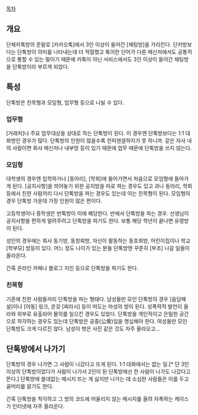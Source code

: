[[목차]]
== 개요 ==
단체카톡방의 준말로 [카카오톡]에서 3인 이상이 들어간 [채팅방]을 가리킨다. 단카방보다는 단톡방이 의미를 나타내는데 더 적절했고 톡이란 단어가 다른 메신저에서도 공통적으로 통할 수 있는 말이기 때문에 카톡이 아닌 서비스에서도 3인 이상이 들어간 채팅방을 단톡방이라 부르게 되었다.

== 특성 ==
단톡방은 친목형과 모임형, 업무형 등으로 나뉠 수 있다.

=== 업무형 ===
[거래처]나 주요 업무대상을 상대로 하는 단톡방이 된다. 이 경우엔 단톡방보다는 1:1 대화방인 경우가 많다. 단톡방의 인원이 많을수록 컨피덴셜하지가 못 하니까. 같은 자사 내의 사람이면 회사 메신저나 내부망 등이 있기 때문에 업무 때문에 단톡방을 쓰지 않는다.

=== 모임형 ===
대학생의 경우엔 입학하거나 [동아리], [학회]에 들어가면서 처음으로 모임형에 들어가게 된다. [공지사항]을 띄어놓기 위한 공지방을 따로 파는 경우도 있고 과나 동아리, 학회 등에서 친한 사람끼리 다시 단톡방을 파는 경우도 있는데 이는 친목형이 된다. 모임형의 경우 단톡방 가운데 가장 인원이 많은 편이다.

고등학생이나 중학생은 반톡방이 이에 해당한다. 반에서 단톡방을 파는 경우. 선생님이 공지사항을 편하게 알려주려고 단톡방을 파기도 한다. 보통 해당 학년이 끝나면 유령방이 된다.

성인의 경우에는 회사 동기방, 동창회방, 자신이 활동하는 동호회방, 어린이집이나 학교 [학부모] 방등이 있다. 어느 정도 나이가 있는 분들 단톡방엔 꾸준히 [부조] 나갈 일들이 올라온다.

간혹 온라인 카페나 블로그 지인 등으로 단톡방을 파기도 한다.
=== 친목형 ===
기존에 친한 사람들끼리 단톡방을 파는 형태다. 남성들만 모인 단톡방의 경우 [음담패설]이나 [야동] 링크, 온갖 [찌라시] 등이 떠도는 마성의 방이 된다. 성폭력적 발언이 올라와 외부로 유출되어 물의를 일으킨 경우도 있었다. 단톡방을 개인적이고 은밀한 공간으로 착각하는 경우도 있는데 단톡방은 공중(公衆)임을 명심해야 한다. 여성들만 모인 단톡방도 크게 다르진 않다. 남성이 벗은 사진 같은 것도 자주 올라오고...

== 단톡방에서 나가기 ==
단톡방의 경우 나가면 그 사람이 나갔다고 뜨게 된다. 1:1 대화에서는 없는 일.[* 단 3인이상의 단톡방이었다가 사람이 나가서 2인이 된 단톡방에선 한 사람이 나가도 나갔다고 뜬다.] 단톡방에 쓸데없는 메시지 뜨는 게 싫지만 나가는 데 소심한 사람들은 이를 두고 골머리를 앓기도 한다.

간혹 단톡방을 착각하고 그 방의 코드에 어울리지 않는 메시지를 올려 자폭하는 케이스가 인터넷에 자주 올라온다.
